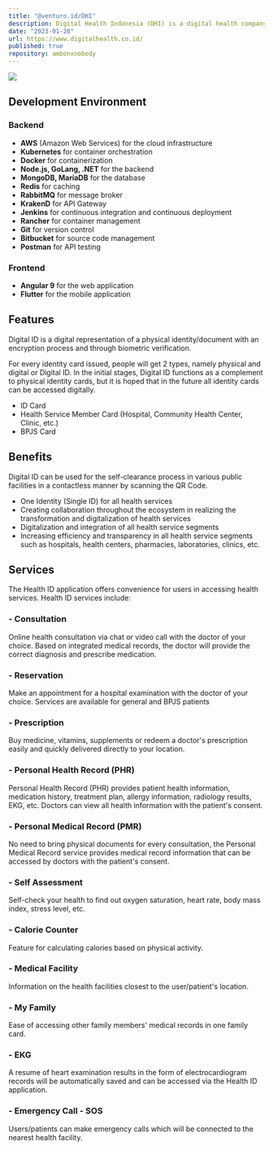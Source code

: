 ```yaml
---
title: "@venturo.id/DHI"
description: Digital Health Indonesia (DHI) is a digital health company that provides a platform for healthcare services. DHI is a platform that connects patients with healthcare providers.
date: "2023-01-20"
url: https://www.digitalhealth.co.id/
published: true
repository: ambonxnobody
---
```



[![](https://ambonxnobody.vercel.app/projects/dhi.png)](https://www.digitalhealth.co.id/)

## Development Environment

### Backend
- **AWS** (Amazon Web Services) for the cloud infrastructure
- **Kubernetes** for container orchestration
- **Docker** for containerization
- **Node.js, GoLang, .NET** for the backend
- **MongoDB, MariaDB** for the database
- **Redis** for caching
- **RabbitMQ** for message broker
- **KrakenD** for API Gateway
- **Jenkins** for continuous integration and continuous deployment
- **Rancher** for container management
- **Git** for version control
- **Bitbucket** for source code management
- **Postman** for API testing

### Frontend
- **Angular 9** for the web application
- **Flutter** for the mobile application

## Features

Digital ID is a digital representation of a physical identity/document with an encryption process and through biometric verification.

For every identity card issued, people will get 2 types, namely physical and digital or Digital ID. In the initial stages, Digital ID functions as a complement to physical identity cards, but it is hoped that in the future all identity cards can be accessed digitally.

- ID Card
- Health Service Member Card (Hospital, Community Health Center, Clinic, etc.)
- BPJS Card

## Benefits

Digital ID can be used for the self-clearance process in various public facilities in a contactless manner by scanning the QR Code.

- One Identity (Single ID) for all health services
- Creating collaboration throughout the ecosystem in realizing the transformation and digitalization of health services
- Digitalization and integration of all health service segments
- Increasing efficiency and transparency in all health service segments such as hospitals, health centers, pharmacies, laboratories, clinics, etc.

## Services

The Health ID application offers convenience for users in accessing health services. Health ID services include:

### - Consultation

Online health consultation via chat or video call with the doctor of your choice. Based on integrated medical records, the doctor will provide the correct diagnosis and prescribe medication.

### - Reservation

Make an appointment for a hospital examination with the doctor of your choice. Services are available for general and BPJS patients

### - Prescription

Buy medicine, vitamins, supplements or redeem a doctor's prescription easily and quickly delivered directly to your location.

### - Personal Health Record (PHR)

Personal Health Record (PHR) provides patient health information, medication history, treatment plan, allergy information, radiology results, EKG, etc. Doctors can view all health information with the patient's consent.

### - Personal Medical Record (PMR)

No need to bring physical documents for every consultation, the Personal Medical Record service provides medical record information that can be accessed by doctors with the patient's consent.

### - Self Assessment

Self-check your health to find out oxygen saturation, heart rate, body mass index, stress level, etc.

### - Calorie Counter

Feature for calculating calories based on physical activity.

### - Medical Facility

Information on the health facilities closest to the user/patient's location.

### - My Family

Ease of accessing other family members' medical records in one family card.

### - EKG

A resume of heart examination results in the form of electrocardiogram records will be automatically saved and can be accessed via the Health ID application.

### - Emergency Call - SOS

Users/patients can make emergency calls which will be connected to the nearest health facility.
